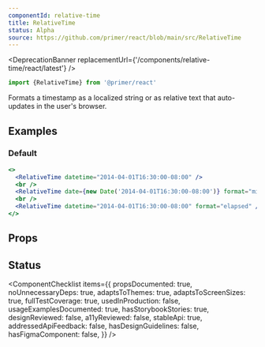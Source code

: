 ```yaml
---
componentId: relative-time
title: RelativeTime
status: Alpha
source: https://github.com/primer/react/blob/main/src/RelativeTime
---
```



<DeprecationBanner replacementUrl={'/components/relative-time/react/latest'} />

```js
import {RelativeTime} from '@primer/react'
```

Formats a timestamp as a localized string or as relative text that auto-updates in the user's browser.

## Examples

### Default

```jsx live
<>
  <RelativeTime datetime="2014-04-01T16:30:00-08:00" />
  <br />
  <RelativeTime date={new Date('2014-04-01T16:30:00-08:00')} format="micro" tense="past" />
  <br />
  <RelativeTime datetime="2014-04-01T16:30:00-08:00" format="elapsed" />
</>
```

## Props

<ComponentProps data={data} />

## Status

<ComponentChecklist
  items={{
    propsDocumented: true,
    noUnnecessaryDeps: true,
    adaptsToThemes: true,
    adaptsToScreenSizes: true,
    fullTestCoverage: true,
    usedInProduction: false,
    usageExamplesDocumented: true,
    hasStorybookStories: true,
    designReviewed: false,
    a11yReviewed: false,
    stableApi: true,
    addressedApiFeedback: false,
    hasDesignGuidelines: false,
    hasFigmaComponent: false,
  }}
/>
